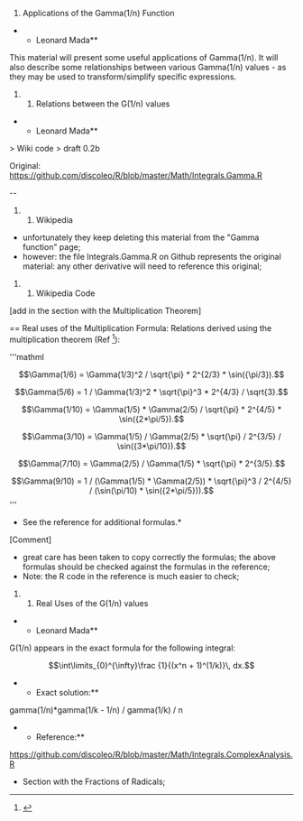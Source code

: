 
# Applications of the Gamma(1/n) Function
**Leonard Mada**

This material will present some useful applications of Gamma(1/n).
It will also describe some relationships between various Gamma(1/n) values - as they may be used to transform/simplify specific expressions.


## Relations between the G(1/n) values
**Leonard Mada**

> Wiki code
> draft 0.2b

Original:
https://github.com/discoleo/R/blob/master/Math/Integrals.Gamma.R


--

### Wikipedia
* unfortunately they keep deleting this material from the "Gamma function" page;
* however: the file Integrals.Gamma.R on Github represents the original material: any other derivative will need to reference this original;


### Wikipedia Code
[add in the section with the Multiplication Theorem]

== Real uses of the Multiplication Formula:
Relations derived using the multiplication theorem (Ref <ref>
{{cite web |url= https://github.com/discoleo/R/blob/master/Math/Integrals.Gamma.R|title= Relations of the Gamma function|last= Mada|first= L.|date= 2020-04-24|website= R code on Github|publisher= Personal Research|access-date= 2020-04-24|quote=Relations between the G(1/n) functions}}
</ref>):

'''mathml
:<math>\Gamma(1/6) = \Gamma(1/3)^2 / \sqrt{\pi} * 2^{2/3} * \sin({\pi/3}).</math>
:<math>\Gamma(5/6) = 1 / \Gamma(1/3)^2 * \sqrt{\pi}^3 * 2^{4/3} / \sqrt{3}.</math>
:<math>\Gamma(1/10) = \Gamma(1/5) * \Gamma(2/5) / \sqrt{\pi} * 2^{4/5} * \sin({2*\pi/5}).</math>
:<math>\Gamma(3/10) = \Gamma(1/5) / \Gamma(2/5) * \sqrt{\pi} / 2^{3/5} / \sin({3*\pi/10}).</math>
:<math>\Gamma(7/10) = \Gamma(2/5) / \Gamma(1/5) * \sqrt{\pi} * 2^{3/5}.</math>
:<math>\Gamma(9/10) = 1 / (\Gamma(1/5) * \Gamma(2/5)) * \sqrt{\pi}^3 / 2^{4/5} / (\sin(\pi/10) * \sin({2*\pi/5})).</math>
'''
*See the reference for additional formulas.*

[Comment]
* great care has been taken to copy correctly the formulas; the above formulas should be checked against the formulas in the reference;
* Note: the R code in the reference is much easier to check;


## Real Uses of the G(1/n) values
**Leonard Mada**

G(1/n) appears in the exact formula for the following integral:
:<math>\int\limits_{0}^{\infty}\frac {1}{(x^n + 1)^(1/k)}\, dx.</math>

**Exact solution:**
gamma(1/n)*gamma(1/k - 1/n) / gamma(1/k) / n

**Reference:**
https://github.com/discoleo/R/blob/master/Math/Integrals.ComplexAnalysis.R
* Section with the Fractions of Radicals;
